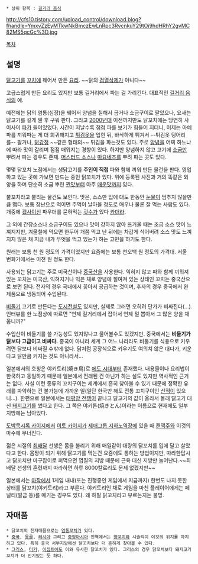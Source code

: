  * 상위 항목 : [[길거리 음식]]

http://cfs10.tistory.com/upload_control/download.blog?fhandle=YmxvZzEyMTkwNkBmczEwLnRpc3RvcnkuY29tOi9hdHRhY2gvMC82MS5qcGc%3D.jpg

[[목차]]
== 설명 ==
[[닭고기]]를 [[꼬치]]에 꿰어서 만든 [[요리]]. ~~닭의 [[검열삭제]]가 아니다~~

고급스럽게 만든 요리도 있지만 보통 길거리에서 파는 걸 가리킨다. 대표적인 [[길거리 음식]]의 예.

예전에는 닭의 염통(심장)을 꿰어서 양념을 칠해서 굽거나 소금구이로 팔았으나, 요새는 닭고기를 길게 꿴 후 구워 판다. 그리고 [[2000년대]] 이전까지만도 닭꼬치에는 당연히 사이사이 [[파]]가 들어있었다. 시간이 지날수록 점점 파를 보기가 힘들어 지더니, 이제는 아예 파를 끼워파는 게 더 희귀해지고 [[튀김]]옷을 입힌 뒤, 바삭하게 튀겨서 --튀김옷 덩어리를-- 팔거나, [[닭강정]] ~~같은 형태의~~ 튀김을 파는것도 있다. 주로 [[양념]]을 어찌 하느냐에 따라 맛이 갈리며 점점 매워지는 경향이 있다. 하지만 양념하지 않고 고기에 [[소금]]만 뿌려서 파는 경우도 존재. [[머스터드 소스]]나 [[마요네즈]]를 뿌려 파는 곳도 있다.

몇몇 닭꼬치 노점에서는 생닭고기를 '''주인이 직접''' 파와 함께 끼워 만든 물건을 판다. 영업하고 있는 곳에 가보면 만드는 중인 닭꼬치가 있다. 위에 등록된 사진과 거의 똑같은 외양을 하며 단순히 소금 뿌린 [[짠맛]]부터 아주 [[매운맛]]까지 있다.

불꼬치라고 불리는 물건도 보인다. 맛은, 소스만 입에 대도 한동안 [[눈물]]이 멈추지 않을만큼 맵다. 보통 장난으로 먹이면 주먹이 날아올 정도로 매우나 물론 잘 먹는 사람도 있다. 개중에 [[캡사이신]] 파우더를 묻혀먹는 [[굇수]]가 있다 [[카더라]].

그 외에 간장소스나 소금구이도 있으나 맛이 강하지 않아 뜨거울 때는 조금 소스 맛이 느껴지지만, 겨울철에 먹으면 한두어 개쯤 먹고 난 뒤에는 차갑게 식어버려 소스 맛도 느껴지지 않은 채 지금 내가 무엇을 먹고 있는가 하는 고민을 하기도 한다.

원래는 보통 천 원 정도의 가격이었지만 요즘에는 보통 천오백 원 정도의 가격대. 서울 번화가에서는 이천 원 정도 한다.

사용되는 닭고기는 주로 미국산이나 [[중국산]]을 사용한다. 익히지 않고 파와 함께 끼워져 있는 꼬치는 미국산, 익혀지거나 익은 채로 양념에 절여져 있는 상태인 꼬치는 중국산으로 보면 된다. 전자의 경우 국내에서 꽂아서 공급하는 것이며, 후자의 경우 중국에서 완제품으로 냉동되어 수입된다.

[[비둘기]] 고기로 만든다는 [[도시전설]]도 있지만, 실제로 그러면 오히려 단가가 비싸진다(...). 인터뷰를 한 노점상에 따르면 "언제 길거리에서 잡아서 언제 털 뽑아서 그 많은 양을 채웁니까?"

수입산이 비둘기를 쓸 가능성도 있지않나고 물어볼수도 있겠지만. 중국에서는 '''비둘기가 닭보다 고급이고 비싸다.''' 중국이 아니라 세계 그 어느 나라라도 비둘기를 식용으로 키우려면 닭보다 비싸질 수밖에 없다. 닭처럼 공장식으로 키우기도 여의치 않은 대다가, 키운다고 닭만큼 커지는 것도 아니라서...

일본에서의 호칭은 야키토리(焼き鳥)로 [[에도 시대]]부터 존재했다. 내용물이나 요리법이 한국하고 동일하기 때문에 일본에서 전래된 건 아닌가 하는 설도 있지만 역사적인 근거는 없다. 사실 이런 종류의 꼬치구이는 세계에서 흔히 찾아볼 수 있기 때문에 정확한 유래를 파악하는 건 불가능에 가까운 일(일단 한국만 해도 전통 꼬치구이인 [[산적]]이 있으니...). 한편으로 일본에서는 [[태평양 전쟁]]이 끝나고 닭고기의 값이 올라서 몰래 닭고기 대신 [[돼지고기]]를 썼다고 한다. 그 쪽은 야키톤(焼きとん)이라는 이름으로 현재에도 일부 지방에는 남아있다.

[[도박묵시록 카이지]]에서 [[이토 카이지]]가 [[제애그룹 지하노역장]]에 있을 때 [[캔맥주]]와 이것의 마수에 무너진다.

젊은 시절의 [[최배달]] 선생은 몸을 불리기 위해 매일같이 대량의 닭꼬치를 입에 달고 살았다고 한다. 몸짱이 되기 위해 닭고기를 먹는건 요즘에도 통하는 방법이지만, 따라한답시고 닭꼬치만 마구잡이로 퍼먹으면 껍질의 지방 때문에 근육 대신 지방만 늘어난다.~~최배달 선생의 훈련까지 따라하면 하루 8000칼로리도 문제 없겠지만~~   

일본에서는 [[마작]]에서 1게임 내내(또는 진행중인 게임에서 지금까지) 한번도 나지 못한 상태를 닭꼬치(야키토리)라고 부른다. 야키토리인 채로 게임을 마친 플레이어에게는 페널티(벌금 등)를 매기는 경우도 있다. 왜 하필 닭꼬치라고 부르는지는 불명.
== 자매품 ==
 * 닭꼬치의 친자매품으로는 [[염통꼬치]]가 있다.
 * [[중국]], [[몽골]], [[러시아]] 그리고 [[중앙아시아]] 전역에서는 [[양꼬치]]와 샤슬릭이 이것의 위치를 차지하고 있다. 특히 중국 서부지방에선 닭꼬치보다 더 흔하게 찾아볼 수 있다.
 * [[그리스]], [[터키]], [[이집트]]에도 이와 유사한 닭꼬치가 있다. 그리스의 경우 닭꼬치보다 돼지고기꼬치가 더 인기있는 듯 하다.

